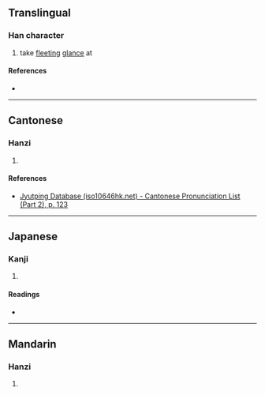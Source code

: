 {{also|瞥}}
{{character info}}
==Translingual==

===Han character===
{{Han char|rn=72|rad=日|as=12|sn=16|four=|canj=FKA|ids=⿱敝日}}

# take [[fleeting]] [[glance]] at

====References====
* {{Han ref|kx=0499.440|dkj=14155|dj=0869.150|hdz=21536.070|uh=66BC|ud=26300}}

----

==Cantonese==

===Hanzi===
{{yue-hanzi|jyut=[[pit3]]|y=pit3}}

# {{rfdef|yue|sort=日12}}

====References====
* [http://www.iso10646hk.net/jp/document/download.jsp Jyutping Database (iso10646hk.net) - Cantonese Pronunciation List (Part 2), p. 123]

----

==Japanese==

===Kanji===
{{ja-kanji|grade=|rs=日12}}

# {{rfdef|ja|sort=日12}}

====Readings====
* {{ja-readings|on=[[へつ]] (hetsu), [[へち]] (hechi)|kun=}}

----

==Mandarin==

===Hanzi===
{{cmn-hanzi|pin=[[piē]] ([[pie1]])|wg=p'ieh<sup>1</sup>}}

# {{rfdef|cmn|sort=日12}}